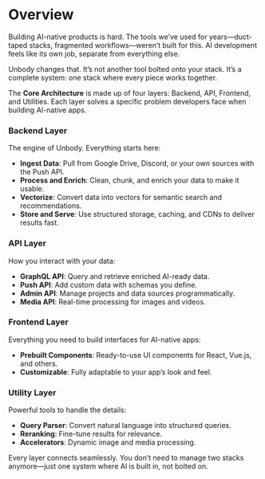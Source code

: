 # Overview

Building AI-native products is hard. The tools we’ve used for years—duct-taped stacks, fragmented workflows—weren’t built for this. AI development feels like its own job, separate from everything else.

Unbody changes that. It’s not another tool bolted onto your stack. It’s a complete system: one stack where every piece works together.

The **Core Architecture** is made up of four layers: Backend, API, Frontend, and Utilities. Each layer solves a specific problem developers face when building AI-native apps.

### Backend Layer

The engine of Unbody. Everything starts here:

- **Ingest Data**: Pull from Google Drive, Discord, or your own sources with the Push API.
- **Process and Enrich**: Clean, chunk, and enrich your data to make it usable.
- **Vectorize**: Convert data into vectors for semantic search and recommendations.
- **Store and Serve**: Use structured storage, caching, and CDNs to deliver results fast.

### API Layer

How you interact with your data:

- **GraphQL API**: Query and retrieve enriched AI-ready data.
- **Push API**: Add custom data with schemas you define.
- **Admin API**: Manage projects and data sources programmatically.
- **Media API**: Real-time processing for images and videos.

### Frontend Layer

Everything you need to build interfaces for AI-native apps:

- **Prebuilt Components**: Ready-to-use UI components for React, Vue.js, and others.
- **Customizable**: Fully adaptable to your app’s look and feel.

### Utility Layer

Powerful tools to handle the details:

- **Query Parser**: Convert natural language into structured queries.
- **Reranking**: Fine-tune results for relevance.
- **Accelerators**: Dynamic image and media processing.

Every layer connects seamlessly. You don’t need to manage two stacks anymore—just one system where AI is built in, not bolted on.